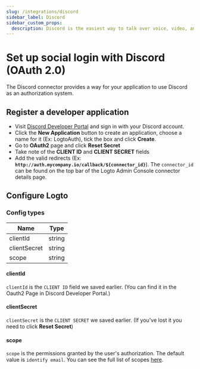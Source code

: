 ```yaml
---
slug: /integrations/discord
sidebar_label: Discord
sidebar_custom_props:
  description: Discord is the easiest way to talk over voice, video, and text.
---
```



# Set up social login with Discord (OAuth 2.0)

The Discord connector provides a way for your application to use Discord as an authorization system.

<GuideTip />

## Register a developer application

- Visit [Discord Developer Portal](https://discord.com/developers/applications) and sign in with your Discord account.
- Click the **New Application** button to create an application, choose a name for it (Ex: LogtoAuth), tick the box and click **Create**.
- Go to **OAuth2** page and click **Reset Secret**
- Take note of the **CLIENT ID** and **CLIENT SECRET** fields
- Add the valid redirects (Ex: **`http://auth.mycompany.io/callback/${connector_id}`**). The `connector_id` can be found on the top bar of the Logto Admin Console connector details page.

## Configure Logto

### Config types

| Name         | Type   |
| ------------ | ------ |
| clientId     | string |
| clientSecret | string |
| scope        | string |

#### clientId

`clientId` is the `CLIENT ID` field we saved earlier.
(You can find it in the Oauth2 Page in Discord Developer Portal.)

#### clientSecret

`clientSecret` is the `CLIENT SECRET` we saved earlier.
(If you've lost it you need to click **Reset Secret**)

#### scope

`scope` is the permissions granted by the user's authorization. The default value is `identify email`.
You can see the full list of scopes [here](https://discord.com/developers/docs/topics/oauth2#shared-resources-oauth2-scopes).
